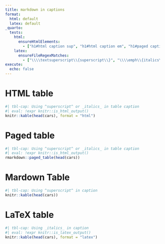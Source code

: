 ```yaml
---
title: markdown in captions
format:
  html: default
  latex: default
_quarto:
  tests: 
    html:
      ensureHtmlElements:
        - ["h1#html caption sup", "h1#html caption em", "h1#paged caption sup", "h1#paged caption em", "h1#md caption sup", "h1#md caption em"]
    latex:
      ensureFileRegexMatches:
        - ["\\\\textsuperscript\\{superscript\\}", "\\\\emph\\{italics\\}"]
execute: 
  echo: false
---
```


# HTML table {#html}
```r
#| tbl-cap: Using ^superscript^ or _italics_ in table caption
#| eval: !expr knitr::is_html_output()
knitr::kable(head(cars), format = "html")
```

# Paged table {#paged}

```r
#| tbl-cap: Using ^superscript^ or _italics_ in table caption
#| eval: !expr knitr::is_html_output()
rmarkdown::paged_table(head(cars))
```

# Mardown Table {#md}

```r
#| tbl-cap: Using ^superscript^ in caption
knitr::kable(head(cars))
```

# LaTeX table {#latex}

```r
#| tbl-cap: Using _italics_ in caption
#| eval: !expr knitr::is_latex_output()
knitr::kable(head(cars), format = "latex")
```